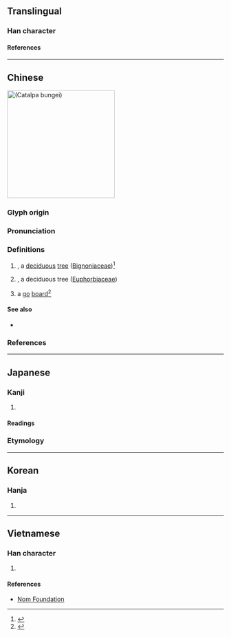 {{character info}}
==Translingual==

===Han character===
{{Han char|rn=75|rad=木|as=09|sn=13|four=49980|canj=DHDF|ids=⿰木秋}}

====References====
{{Han ref|kx=0542.070|dkj=15186|dj=0930.020|hdz=21251.010|uh=6978}}

----

==Chinese==
{{wikipedia|lang=zh}}
[[File:Catalpa fargesii kz01.jpg|thumb|250px|{{lang|zh|楸}} (''Catalpa bungei'')]]
{{zh-forms}}

===Glyph origin===
{{Han etym}}

===Pronunciation===
{{zh-pron
|m=qiū
|c=cau1
|mc=y
|oc=y
|ma=
|cat=n
}}

===Definitions===
{{zh-hanzi}}

# {{taxlink|Catalpa bungei|species|ver=201121}}, a [[deciduous]] [[tree]] ([[Bignoniaceae]])<ref>{{Cite book|editors=Jingyun Fang, Zhiheng Wang and Zhiyao Tang|year=2011|title=Atlas of Woody Plants in China: Distribution and Climate|volume=1|url=https://books.google.com/books?id=rXTGyOlDjdoC&pg=PA1604&dq=%E6%A5%B8+Catalpa&hl=en&sa=X&ved=2ahUKEwiZ_PbZ7JLtAhVKyYsBHRPbC1sQ6AEwAHoECAYQAg#v=onepage&q=%E6%A5%B8%20Catalpa&f=false|location=Beijing and Berlin|publisher={{w|Higher Education Press}} and Springer-Verlag|page=1604}}</ref>
# {{taxlink|Mallotus japonicus|species|noshow=1}}, a deciduous tree ([[Euphorbiaceae]])
#: {{zh-syn|檟}}
# a [[go]] [[board]]<ref name="Kanjiten">{{Cite book|editors=[[w:ja:小和田顯|Owada, Akira]], [[w:ja:遠藤哲夫 (漢文学者)|Tetsuo Endō]], [[w:ja:伊東倫厚|Tomoatsu Itō]], [[w:ja:宇野茂彦|Shigehiko Uno]] and [[w:ja:大島晃|Akira Ōshima]]|year=2000|title=旺文社 漢字典〔大活字版〕|location=Tokyo|publisher=[[w:ja:旺文社|Obunsha]]|pages=585–6|isbn=4-01-072118-9|lang=ja}}</ref>
#: {{zh-syn|楸枰}}

====See also====
{{sense|Catalpa bungei}}
* {{l|zh|梓}}

===References===
<references />

{{topics|zh|Bignonia family plants|Trees}}

----

==Japanese==

===Kanji===
{{ja-kanji|grade=|rs=木09}}

# {{rfdef|ja|sort=木09}}

====Readings====
{{ja-readings
|goon=しゅ<しゆ
|kanon=しゅう<しう
|kun=きささげ-, ひさぎ-
}}

===Etymology===
{{ja-kanjitab|ひさぎ|yomi=k}}
{{ja-see|ひさぎ}}

----

==Korean==

===Hanja===
{{ko-hanja|추}}

# {{rfdef|ko|sort=木09}}

----

==Vietnamese==

===Han character===
{{vi-readings|rs=木09|reading=thu}}

# {{rfdef|vi|sort=木09}}

====References====
* [http://nomfoundation.org/common/nom_details.php?codepoint=6978 Nom Foundation]